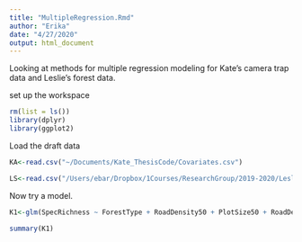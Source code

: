 ```yaml
---
title: "MultipleRegression.Rmd"
author: "Erika"
date: "4/27/2020"
output: html_document
---
```


Looking at methods for multiple regression modeling for Kate's camera trap data and Leslie's forest data.

set up the workspace
```r
rm(list = ls())
library(dplyr)
library(ggplot2)

```
Load the draft data
```r
KA<-read.csv("~/Documents/Kate_ThesisCode/Covariates.csv")

LS<-read.csv("/Users/ebar/Dropbox/1Courses/ResearchGroup/2019-2020/Leslie/SYEvariables.csv")
```
Now try a model.

```r
K1<-glm(SpecRichness ~ ForestType + RoadDensity50 + PlotSize50 + RoadDensity100, PlotSize100 +P_Deciduous50 + P_Deciduos100, family = gaussian, data = KA)

summary(K1)
```


